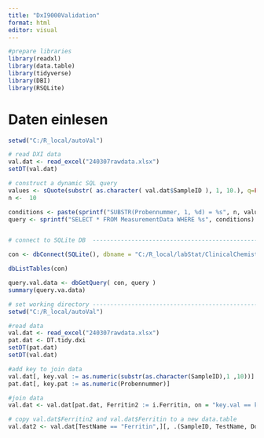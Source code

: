 ```yaml
---
title: "DxI9000Validation"
format: html
editor: visual
---
```


```r
#prepare libraries
library(readxl)
library(data.table)
library(tidyverse)
library(DBI)
library(RSQLite)

```

# Daten einlesen

```r

setwd("C:/R_local/autoVal")

# read DXI data
val.dat <- read_excel("240307rawdata.xlsx")
setDT(val.dat)

# construct a dynamic SQL query
values <- sQuote(substr( as.character( val.dat$SampleID ), 1, 10.), q=FALSE )
n <-  10

conditions <- paste(sprintf("SUBSTR(Probennummer, 1, %d) = %s", n, values), collapse = " OR ")
query <- sprintf("SELECT * FROM MeasurementData WHERE %s", conditions)


# connect to SQLite DB  ----------------------------------------------------

con <- dbConnect(SQLite(), dbname = "C:/R_local/labStat/ClinicalChemistry_test.db")

dbListTables(con)

query.val.data <- dbGetQuery( con, query )
summary(query.va.data)


```

```r
# set working directory ----------------------------------------------------
setwd("C:/R_local/autoVal")

```





```r
#read data
val.dat <- read_excel("240307rawdata.xlsx")
pat.dat <- DT.tidy.dxi
setDT(pat.dat)
setDT(val.dat)

#add key to join data
val.dat[, key.val := as.numeric(substr(as.character(SampleID),1 ,10))]
pat.dat[, key.pat := as.numeric(Probennummer)]

#join data
val.dat <- val.dat[pat.dat, Ferritin2 := i.Ferritin, on = "key.val == key.pat"]

# copy val.dat$Ferritin2 and val.dat$Ferritin to a new data.table
val.dat2 <- val.dat[TestName == "Ferritin",][, .(SampleID, TestName, DoseResult, DoseUnit, Ferritin2)]

```
